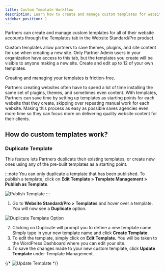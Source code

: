 ```yaml
---
title: Custom Template Workflow
description: Learn how to create and manage custom templates for website accounts through the Templates tab in Website Standard/Pro.
sidebar_position: 1
---
```


Partners can create and manage custom templates for all of their website accounts through the Templates tab in the Website Standard/Pro product.

Custom templates allow partners to save themes, plugins, and site content for use when creating a new site. Only Partner Admin users in your organization have access to this tab, but the templates you create will be visible to anyone making a new site. Create and edit up to 12 of your own templates.

Creating and managing your templates is friction-free.

Partners creating websites often have to spend a lot of time installing the same set of plugins, themes, and sometimes even content. With templates, Partners can save time by setting up templates as starting points for each website that they create, skipping over repeating manual work for each website. Making this process as easy as possible saves agencies even more time so they can focus more on delivering quality website content for their clients.

## How do custom templates work?

### Duplicate Template

This feature lets Partners duplicate their existing templates, or create new ones using any of the pre-built templates as a starting point.

:::note
You can only duplicate a template that has been published. To publish a template, click on **Edit Template > Template Management > Publish as Template.**

![Publish Template](/img/vendasta-products/website/templates/custom-template-workflow-1.png)
:::

1. Go to **Website Standard/Pro > Templates** and hover over a template. You will now see a **Duplicate** option. 

![Duplicate Template Option](/img/vendasta-products/website/templates/custom-template-workflow-2.png)

2. Clicking on Duplicate will prompt you to define a new template name. Simply type in your new template name and click **Create Template**.
3. To edit the template, simply click on **Edit Template.** You will be taken to the WordPress Dashboard where you can edit your site.
4. To save the changes made to your new custom template, click **Update Template** under Template Management.

{/* ![Update Template](/img/vendasta-products/website/templates/custom-template-workflow-3.png) */}